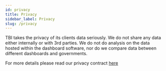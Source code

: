 ```yaml
---
id: privacy
title: Privacy
sidebar_label: Privacy
slug: /privacy
---
```


TBI takes the privacy of its clients data seriously. We do not share any data
either internally or with 3rd parties. We do not do analysis on the data hosted
within the dashboard software, nor do we compare data between different dashboards
and governments.

For more details please read our privacy contract [here](assets/data-contract.pdf)